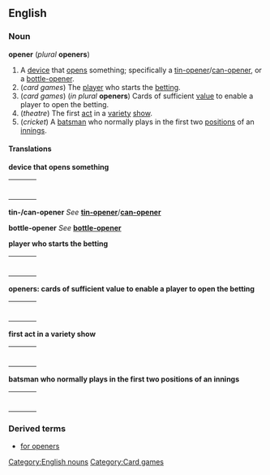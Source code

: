 ==English==
===Noun===
'''opener''' (''plural'' '''openers''')
#A [[device]] that [[open]]s something; specifically a [[tin-opener]]/[[can-opener]], or a [[bottle-opener]].
#(''card games'') The [[player]] who starts the [[betting]].
#(''card games'') (''in plural'' '''openers''') Cards of sufficient [[value]] to enable a player to open the betting.
#(''theatre'') The first [[act]] in a [[variety]] [[show]].
#(''cricket'') A [[batsman]] who normally plays in the first two [[position]]s of an [[innings]].

====Translations====
'''device that opens something'''
{| border=0  width=100%
|-
|bgcolor="#FFFFE0" valign=top width=48%|
{|
<!--Put translations for languages from A to I here-->
|}
| width=1% |
|bgcolor="#FFFFE0" valign=top width=48%|
{|
<!--Put translations for languages from J to Z here-->
|}
|}

'''tin-/can-opener'''
''See'' '''[[tin-opener]]'''/'''[[can-opener]]'''

'''bottle-opener'''
''See'' '''[[bottle-opener]]'''

'''player who starts the betting'''
{| border=0  width=100%
|-
|bgcolor="#FFFFE0" valign=top width=48%|
{|
<!--Put translations for languages from A to I here-->
|}
| width=1% |
|bgcolor="#FFFFE0" valign=top width=48%|
{|
<!--Put translations for languages from J to Z here-->
|}
|}

'''openers: cards of sufficient value to enable a player to open the betting'''
{| border=0  width=100%
|-
|bgcolor="#FFFFE0" valign=top width=48%|
{|
<!--Put translations for languages from A to I here-->
|}
| width=1% |
|bgcolor="#FFFFE0" valign=top width=48%|
{|
<!--Put translations for languages from J to Z here-->
|}
|}

'''first act in a variety show'''
{| border=0  width=100%
|-
|bgcolor="#FFFFE0" valign=top width=48%|
{|
<!--Put translations for languages from A to I here-->
|}
| width=1% |
|bgcolor="#FFFFE0" valign=top width=48%|
{|
<!--Put translations for languages from J to Z here-->
|}
|}

'''batsman who normally plays in the first two positions of an innings'''
{| border=0  width=100%
|-
|bgcolor="#FFFFE0" valign=top width=48%|
{|
<!--Put translations for languages from A to I here-->
|}
| width=1% |
|bgcolor="#FFFFE0" valign=top width=48%|
{|
<!--Put translations for languages from J to Z here-->
|}
|}

===Derived terms===
*[[for openers]]

[[Category:English nouns]] [[Category:Card games]]